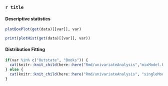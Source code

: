 
### `r title` {-}

#### Descriptive statistics {-}

<div class="hscroll-plot">
<div class="plot-container">
```r
plotBoxPlot(get(data)[[var]], var)
```

</div>
<div class="plot-container">
```r
print(plotHist(get(data)[[var]], var))
```
</div>
</div>

#### Distribution Fitting {-}

```r
if(var %in% c("Outstate", "Books")) {
  cat(knitr::knit_child(here::here("Rmd/univariateAnalysis","mixModel.Rmd"), quiet = TRUE))
} else {
  cat(knitr::knit_child(here::here("Rmd/univariateAnalysis", "singleModel.Rmd"), quiet = TRUE))
}
```